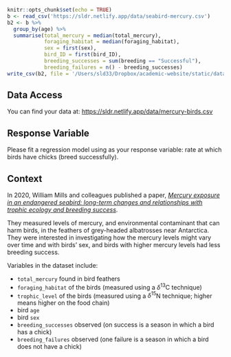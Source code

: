 

```r
knitr::opts_chunk$set(echo = TRUE)
b <- read_csv('https://sldr.netlify.app/data/seabird-mercury.csv')
b2 <- b %>%
  group_by(age) %>%
  summarise(total_mercury = median(total_mercury),
            foraging_habitat = median(foraging_habitat),
            sex = first(sex),
            bird_ID = first(bird_ID),
            breeding_successes = sum(breeding == "Successful"),
            breeding_failures = n() - breeding_successes) 
write_csv(b2, file = '/Users/sld33/Dropbox/academic-website/static/data/mercury-birds.csv')
```

## Data Access

You can find your data at: <https://sldr.netlify.app/data/mercury-birds.csv>

## Response Variable

Please fit a regression model using as your response variable: rate at which birds have chicks (breed successfully).

## Context

In 2020, William Mills and colleagues published a paper, [*Mercury exposure in an endangered seabird: long-term changes and relationships with trophic ecology and breeding success*](https://royalsocietypublishing.org/doi/full/10.1098/rspb.2020.2683). 

They measured levels of mercury, and environmental contaminant that can harm birds, in the feathers of grey-headed albatrosses near Antarctica. They were interested in investigating how the mercury levels might vary over time and with birds' sex, and birds with higher mercury levels had less breeding success.

Variables in the dataset include:

- `total_mercury` found in bird feathers
- `foraging_habitat` of the birds (measured using a $\delta^{13}$C technique)
- `trophic_level` of the birds (measured using a $\delta^{15}$N technique; higher means higher on the food chain)
- bird `age` 
- bird `sex` 
- `breeding_successes` observed (on success is a season in which a bird has a chick)
- `breeding_failures` observed (one failure is a season in which a bird does not have a chick)


